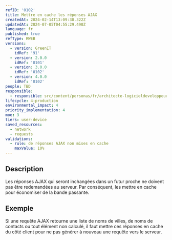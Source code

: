 ```yaml
---
refID: '0102'
title: Mettre en cache les réponses AJAX
createdAt: 2024-02-14T13:09:38.322Z
updatedAt: 2024-07-05T04:55:29.490Z
language: fr
published: true
refType: RWEB
versions:
  - version: GreenIT
    idRef: '91'
  - version: 2.0.0
    idRef: '0101'
  - version: 3.0.0
    idRef: '0102'
  - version: 4.0.0
    idRef: '0102'
people: TBD
responsible:
  - responsible: src/content/personas/fr/architecte-logicieldeveloppeur.mdx
lifecycle: 4-production
environmental_impact: 4
priority_implementation: 4
moe: 3
tiers: user-device
saved_resources:
  - network
  - requests
validations:
  - rule: de réponses AJAX non mises en cache
    maxValue: 10%
---
```


## Description

Les réponses AJAX qui seront inchangées dans un futur proche ne doivent pas être redemandées au serveur. Par conséquent, les mettre en cache pour économiser de la bande passante.

## Exemple

Si une requête AJAX retourne une liste de noms de villes, de noms de contacts ou tout élément non calculé, il faut mettre ces réponses en cache du côté client pour ne pas générer à nouveau une requête vers le serveur.
